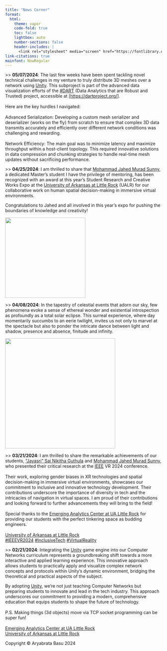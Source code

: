 ```yaml
---
title: "News Corner"
format:
  html:
    theme: vapor
    code-fold: true
    toc: false
    lightbox: auto
    number-sections: false
    header-includes: |
      <link rel="stylesheet" media="screen" href="https://fontlibrary.org//face/now" type="text/css"/>
link-citations: true
mainfont: NowRegular
---
```


::: {#news0}
\>\> **05/07/2024**: The last few weeks have been spent tackling novel technical challenges in my venture to truly distribute 3D meshes over a network using [Unity](https://www.linkedin.com/company/unity/). This subproject is part of the advanced data visualization efforts of the [#DART](https://www.linkedin.com/feed/hashtag/?keywords=dart&highlightedUpdateUrns=urn%3Ali%3Aactivity%3A7191306605521428481) (Data Analytics that are Robust and Trusted) project, accessible at \[<https://dartproject.org/>\].\
\
Here are the key hurdles I navigated:\
\
Advanced Serialization: Developing a custom mesh serializer and deserializer (works on the fly) from scratch to ensure that complex 3D data transmits accurately and efficiently over different network conditions was challenging and rewarding.\
\
Network Efficiency: The main goal was to minimize latency and maximize throughput within a host-client topology. This required innovative solutions in data compression and chunking strategies to handle real-time mesh updates without sacrificing performance.
:::

<div>

\>\> **04/25/2024**: I am thrilled to share that [Mohammad Jahed Murad Sunny](https://www.linkedin.com/in/jahed-murad-sunny/), a dedicated Master's student I have the privilege of mentoring, has been recognized with an award at this year's Student Research and Creative Works Expo at the [University of Arkansas at Little Rock](https://www.linkedin.com/company/university-of-arkansas-at-little-rock/) (UALR) for our collaborative work on human spatial decision-making in immersive virtual environments.\

Congratulations to Jahed and all involved in this year's expo for pushing the boundaries of knowledge and creativity!\

![](images/WhatsApp%20Image%202024-04-19%20at%2019.33.30.jpeg){width="258"}

</div>

<div>

\>\> **04/08/2024**: In the tapestry of celestial events that adorn our sky, few phenomena evoke a sense of ethereal wonder and existential introspection as profoundly as a total solar eclipse. This surreal experience, where day momentarily succumbs to an eerie twilight, invites us not only to marvel at the spectacle but also to ponder the intricate dance between light and shadow, presence and absence, finitude and infinity.

![](images/IMG_4046.jpeg){width="354"}

</div>

<div>

\>\> **03/21/2024**: I am thrilled to share the remarkable achievements of our students, ["Jayasri" Sai Nikitha Guthula](https://www.linkedin.com/in/ACoAACe8gl4B4UEQd5VKFiHMlqP6V9clU8PTF_g) and [Mohammad Jahed Murad Sunny](https://www.linkedin.com/in/ACoAAB2UKjgB8f9FPaUiNA1STJtBV5DF4cnvjO8), who presented their critical research at the [IEEE](https://www.linkedin.com/company/ieee/) VR 2024 conference.\
\
Their work, exploring gender biases in XR technologies and spatial decision-making in immersive virtual environments, showcases our commitment to inclusive and innovative technology development. Their contributions underscore the importance of diversity in tech and the intricacies of navigation in virtual spaces. I am proud of their contributions and looking forward to further advancements they will bring to the field!\
\
Special thanks to the [Emerging Analytics Center at UA Little Rock](https://www.linkedin.com/company/eac-ua-little-rock/) for providing our students with the perfect tinkering space as budding engineers.\
\
[University of Arkansas at Little Rock](https://www.linkedin.com/company/university-of-arkansas-at-little-rock/)\
[#IEEEVR2024](https://www.linkedin.com/feed/hashtag/?keywords=ieeevr2024&highlightedUpdateUrns=urn%3Ali%3Aactivity%3A7175506199956627457) [#InclusiveTech](https://www.linkedin.com/feed/hashtag/?keywords=inclusivetech&highlightedUpdateUrns=urn%3Ali%3Aactivity%3A7175506199956627457) [#VirtualReality](https://www.linkedin.com/feed/hashtag/?keywords=virtualreality&highlightedUpdateUrns=urn%3Ali%3Aactivity%3A7175506199956627457)

</div>

::: {#news1}
\>\> **02/21/2024**: Integrating the [Unity](https://www.linkedin.com/company/unity/) game engine into our Computer Networks curriculum represents a groundbreaking shift towards a more interactive and applied learning experience. This innovative approach allows students to practically apply and visualize complex network concepts and protocols within Unity's dynamic environment, bridging the theoretical and practical aspects of the subject.

By adopting [Unity](https://www.linkedin.com/company/unity/), we're not just teaching Computer Networks but preparing students to innovate and lead in the tech industry. This approach underscores our commitment to providing a modern, comprehensive education that equips students to shape the future of technology.\
\
P.S. Making things (3d objects) move via TCP socket programming can be super fun!\
\
[Emerging Analytics Center at UA Little Rock](https://www.linkedin.com/company/eac-ua-little-rock/)\
[University of Arkansas at Little Rock](https://www.linkedin.com/company/university-of-arkansas-at-little-rock/)
:::

::: footer
Copyright © Aryabrata Basu 2024
:::
